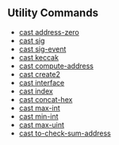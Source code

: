 ## Utility Commands

- [cast address-zero](./cast-address-zero.md)
- [cast sig](./cast-sig.md)
- [cast sig-event](./cast-sig-event.md)
- [cast keccak](./cast-keccak.md)
- [cast compute-address](./cast-compute-address.md)
- [cast create2](./cast-create2.md)
- [cast interface](./cast-interface.md)
- [cast index](./cast-index.md)
- [cast concat-hex](./cast-concat-hex.md)
- [cast max-int](./cast-max-int.md)
- [cast min-int](./cast-min-int.md)
- [cast max-uint](./cast-max-uint.md)
- [cast to-check-sum-address](./cast-to-check-sum-address.md)
